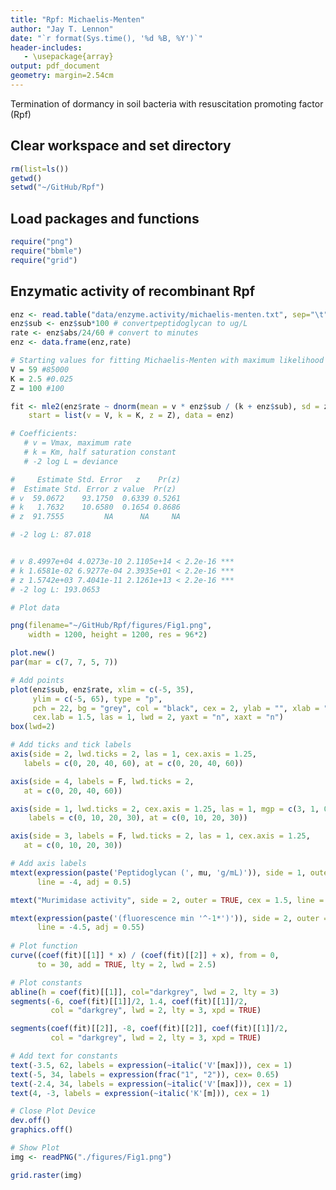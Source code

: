 ```yaml
---
title: "Rpf: Michaelis-Menten"
author: "Jay T. Lennon"
date: "`r format(Sys.time(), '%d %B, %Y')`"
header-includes:
   - \usepackage{array}
output: pdf_document
geometry: margin=2.54cm
---
```


Termination of dormancy in soil bacteria with resuscitation promoting factor (Rpf)

## Clear workspace and set directory

```r
rm(list=ls())
getwd()
setwd("~/GitHub/Rpf")
```

## Load packages and functions

```r
require("png")
require("bbmle")
require("grid")
```

## Enzymatic activity of recombinant Rpf

```r
enz <- read.table("data/enzyme.activity/michaelis-menten.txt", sep="\t", header=TRUE)
enz$sub <- enz$sub*100 # convertpeptidoglycan to ug/L
rate <- enz$abs/24/60 # convert to minutes
enz <- data.frame(enz,rate)

# Starting values for fitting Michaelis-Menten with maximum likelihood
V = 59 #85000
K = 2.5 #0.025
Z = 100 #100

fit <- mle2(enz$rate ~ dnorm(mean = v * enz$sub / (k + enz$sub), sd = z), 
    start = list(v = V, k = K, z = Z), data = enz)

# Coefficients:
   # v = Vmax, maximum rate
   # k = Km, half saturation constant
   # -2 log L = deviance

#     Estimate Std. Error   z    Pr(z)    
#  Estimate Std. Error z value  Pr(z)
# v  59.0672    93.1750  0.6339 0.5261
# k   1.7632    10.6580  0.1654 0.8686
# z  91.7555         NA      NA     NA

# -2 log L: 87.018 


# v 8.4997e+04 4.0273e-10 2.1105e+14 < 2.2e-16 ***
# k 1.6581e-02 6.9277e-04 2.3935e+01 < 2.2e-16 ***
# z 1.5742e+03 7.4041e-11 2.1261e+13 < 2.2e-16 ***
# -2 log L: 193.0653 

# Plot data

png(filename="~/GitHub/Rpf/figures/Fig1.png",
    width = 1200, height = 1200, res = 96*2) 

plot.new()
par(mar = c(7, 7, 5, 7))

# Add points
plot(enz$sub, enz$rate, xlim = c(-5, 35), 
     ylim = c(-5, 65), type = "p", 
     pch = 22, bg = "grey", col = "black", cex = 2, ylab = "", xlab = "", 
     cex.lab = 1.5, las = 1, lwd = 2, yaxt = "n", xaxt = "n")
box(lwd=2)

# Add ticks and tick labels
axis(side = 2, lwd.ticks = 2, las = 1, cex.axis = 1.25, 
   labels = c(0, 20, 40, 60), at = c(0, 20, 40, 60))

axis(side = 4, labels = F, lwd.ticks = 2, 
   at = c(0, 20, 40, 60))

axis(side = 1, lwd.ticks = 2, cex.axis = 1.25, las = 1, mgp = c(3, 1, 0),
    labels = c(0, 10, 20, 30), at = c(0, 10, 20, 30))

axis(side = 3, labels = F, lwd.ticks = 2, las = 1, cex.axis = 1.25, 
   at = c(0, 10, 20, 30))

# Add axis labels
mtext(expression(paste('Peptidoglycan (', mu, 'g/mL)')), side = 1, outer = TRUE, cex = 1.5, 
      line = -4, adj = 0.5)

mtext("Murimidase activity", side = 2, outer = TRUE, cex = 1.5, line = -3, adj = 0.55)

mtext(expression(paste('(fluorescence min '^-1*')')), side = 2, outer = TRUE, cex = 1, 
      line = -4.5, adj = 0.55)      
      
# Plot function
curve((coef(fit)[[1]] * x) / (coef(fit)[[2]] + x), from = 0, 
      to = 30, add = TRUE, lty = 2, lwd = 2.5)

# Plot constants
abline(h = coef(fit)[[1]], col="darkgrey", lwd = 2, lty = 3)
segments(-6, coef(fit)[[1]]/2, 1.4, coef(fit)[[1]]/2, 
         col = "darkgrey", lwd = 2, lty = 3, xpd = TRUE)

segments(coef(fit)[[2]], -8, coef(fit)[[2]], coef(fit)[[1]]/2, 
         col = "darkgrey", lwd = 2, lty = 3, xpd = TRUE)

# Add text for constants
text(-3.5, 62, labels = expression(~italic('V'[max])), cex = 1)
text(-5, 34, labels = expression(frac("1", "2")), cex= 0.65)
text(-2.4, 34, labels = expression(~italic('V'[max])), cex = 1)
text(4, -3, labels = expression(~italic('K'[m])), cex = 1)     

# Close Plot Device
dev.off()
graphics.off()

# Show Plot
img <- readPNG("./figures/Fig1.png")

grid.raster(img)
```